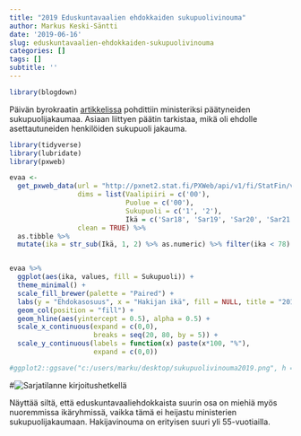 ```yaml
---
title: "2019 Eduskuntavaalien ehdokkaiden sukupuolivinouma"
author: Markus Keski-Säntti
date: '2019-06-16'
slug: eduskuntavaalien-ehdokkaiden-sukupuolivinouma
categories: []
tags: []
subtitle: ''
---
```


```r
library(blogdown)
```
Päivän byrokraatin [artikkelissa](http://paivanbyrokraatti.com/2019/06/11/eduskunnan_tasa-arvo) pohdittiin ministeriksi päätyneiden sukupuolijakaumaa. Asiaan liittyen päätin tarkistaa, mikä oli ehdolle asettautuneiden henkilöiden sukupuoli jakauma.

```r
library(tidyverse)
library(lubridate)
library(pxweb)

evaa <- 
  get_pxweb_data(url = "http://pxnet2.stat.fi/PXWeb/api/v1/fi/StatFin/vaa/evaa/evaa_2019/110_evaa_2019_tau_101.px",
                 dims = list(Vaalipiiri = c('00'),
                             Puolue = c('00'),
                             Sukupuoli = c('1', '2'),
                             Ikä = c('Sar18', 'Sar19', 'Sar20', 'Sar21', 'Sar22', 'Sar23', 'Sar24', 'Sar25', 'Sar26', 'Sar27', 'Sar28', 'Sar29', 'Sar30', 'Sar31', 'Sar32', 'Sar33', 'Sar34', 'Sar35', 'Sar36', 'Sar37', 'Sar38', 'Sar39', 'Sar40', 'Sar41', 'Sar42', 'Sar43', 'Sar44', 'Sar45', 'Sar46', 'Sar47', 'Sar48', 'Sar49', 'Sar50', 'Sar51', 'Sar52', 'Sar53', 'Sar54', 'Sar55', 'Sar56', 'Sar57', 'Sar58', 'Sar59', 'Sar60', 'Sar61', 'Sar62', 'Sar63', 'Sar64', 'Sar65', 'Sar66', 'Sar67', 'Sar68', 'Sar69', 'Sar70', 'Sar71', 'Sar72', 'Sar73', 'Sar74', 'Sar75', 'Sar76', 'Sar77', 'Sar78', 'Sar79', 'Sar81', 'Sar82', 'Sar84', 'Sar85')),
                 clean = TRUE) %>% 
  as.tibble %>%
  mutate(ika = str_sub(Ikä, 1, 2) %>% as.numeric) %>% filter(ika < 78) 


evaa %>% 
  ggplot(aes(ika, values, fill = Sukupuoli)) + 
  theme_minimal() + 
  scale_fill_brewer(palette = "Paired") + 
  labs(y = "Ehdokasosuus", x = "Hakijan ikä", fill = NULL, title = "2019 Eduskuntavaalien ehdokkaiden sukupuolivinouma ikäryhmissä") +
  geom_col(position = "fill") + 
  geom_hline(aes(yintercept = 0.5), alpha = 0.5) +
  scale_x_continuous(expand = c(0,0),
                     breaks = seq(20, 80, by = 5)) + 
  scale_y_continuous(labels = function(x) paste(x*100, "%"),
                     expand = c(0,0))

#ggplot2::ggsave("c:/users/marku/desktop/sukupuolivinouma2019.png", h = 3, w = 8)

```
#![Sarjatilanne kirjoitushetkellä](/post/2019-06-16-2019-eduskuntavaalien-ehdokkaiden-sukupuolivinouma_files/sukupuolivinouma2019.png)

Näyttää siltä, että eduskuntavaaliehdokkaista suurin osa on miehiä myös nuoremmissa ikäryhmissä, vaikka tämä ei heijastu ministerien sukupuolijakaumaan. Hakijavinouma on erityisen suuri yli 55-vuotiailla.